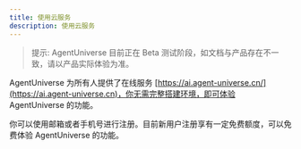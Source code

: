 ```yaml
---
title: 使用云服务
description: 使用云服务
---
```


> 提示: AgentUniverse 目前正在 Beta 测试阶段，如文档与产品存在不一致，请以产品实际体验为准。

AgentUniverse 为所有人提供了在线服务 [https://ai.agent-universe.cn/](https://ai.agent-universe.cn)，你无需完整搭建环境，即可体验 AgentUniverse 的功能。

你可以使用邮箱或者手机号进行注册。目前新用户注册享有一定免费额度，可以免费体验 AgentUniverse 的功能。
